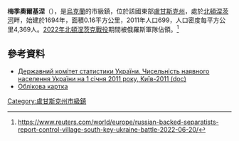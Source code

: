 {{No footnotes|time=2015-09-16T14:44:10+00:00}}
{{coord|48|55|41|N|38|33|18|E|scale:30000|display=title}}
'''梅季奧爾基涅'''（{{lang-uk|Метьолкіне}}），是[[烏克蘭|烏克蘭]]的市級鎮，位於該國東部[[盧甘斯克州|盧甘斯克州]]，處於[[北頓涅茨河|北頓涅茨河]]畔，始建於1694年，面積0.16平方公里，2011年人口699，人口密度每平方公里4,369人。[[2022年北頓涅茨克戰役|2022年北頓涅茨克戰役]]期間被俄羅斯軍隊佔領。<ref>https://www.reuters.com/world/europe/russian-backed-separatists-report-control-village-south-key-ukraine-battle-2022-06-20/</ref>

==參考資料==
*[https://web.archive.org/web/20121010205321/http://stat6.stat.lviv.ua/PXWEB2007/ukr/publ/2011/chnas.zip Державний комітет статистики України. Чисельність наявного населення України на 1 січня 2011 року, Київ-2011 (doc)]
*[http://gska2.rada.gov.ua/pls/z7502/A005?rdat1=28.01.2010&rf7571=42495 Облікова картка]{{dead link|date=2018年3月 |bot=InternetArchiveBot |fix-attempted=yes }}
{{reflist}}

{{DEFAULTSORT:Метьолкіне}}
[[Category:盧甘斯克州市級鎮|Category:盧甘斯克州市級鎮]]


{{Luhansk-geo-stub}}